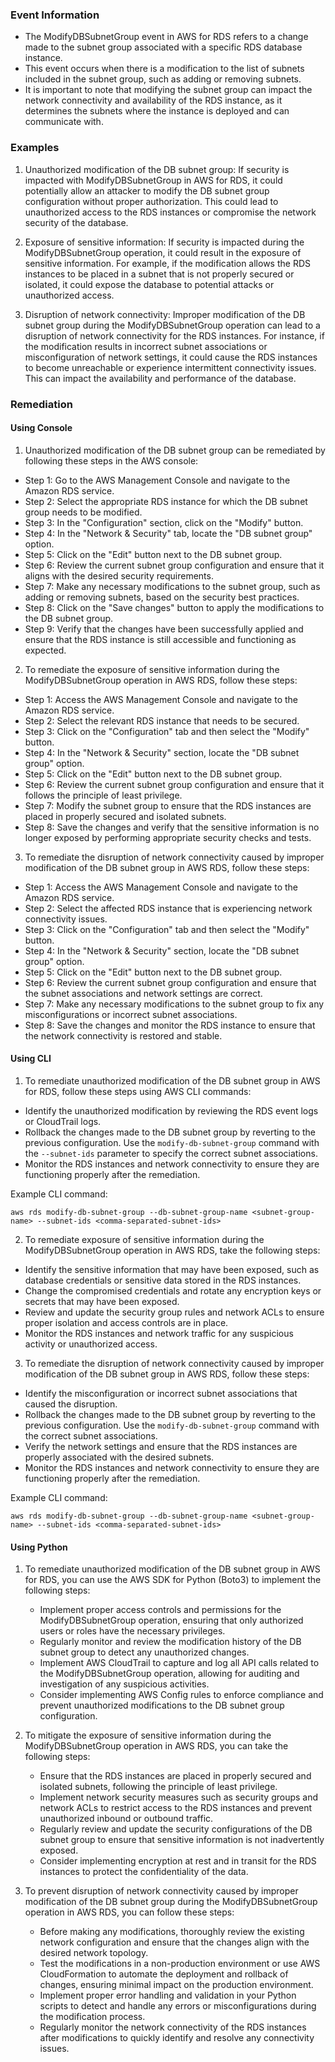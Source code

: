 
### Event Information

- The ModifyDBSubnetGroup event in AWS for RDS refers to a change made to the subnet group associated with a specific RDS database instance.
- This event occurs when there is a modification to the list of subnets included in the subnet group, such as adding or removing subnets.
- It is important to note that modifying the subnet group can impact the network connectivity and availability of the RDS instance, as it determines the subnets where the instance is deployed and can communicate with.


### Examples

1. Unauthorized modification of the DB subnet group: If security is impacted with ModifyDBSubnetGroup in AWS for RDS, it could potentially allow an attacker to modify the DB subnet group configuration without proper authorization. This could lead to unauthorized access to the RDS instances or compromise the network security of the database.

2. Exposure of sensitive information: If security is impacted during the ModifyDBSubnetGroup operation, it could result in the exposure of sensitive information. For example, if the modification allows the RDS instances to be placed in a subnet that is not properly secured or isolated, it could expose the database to potential attacks or unauthorized access.

3. Disruption of network connectivity: Improper modification of the DB subnet group during the ModifyDBSubnetGroup operation can lead to a disruption of network connectivity for the RDS instances. For instance, if the modification results in incorrect subnet associations or misconfiguration of network settings, it could cause the RDS instances to become unreachable or experience intermittent connectivity issues. This can impact the availability and performance of the database.

### Remediation

#### Using Console

1. Unauthorized modification of the DB subnet group can be remediated by following these steps in the AWS console:

- Step 1: Go to the AWS Management Console and navigate to the Amazon RDS service.
- Step 2: Select the appropriate RDS instance for which the DB subnet group needs to be modified.
- Step 3: In the "Configuration" section, click on the "Modify" button.
- Step 4: In the "Network & Security" tab, locate the "DB subnet group" option.
- Step 5: Click on the "Edit" button next to the DB subnet group.
- Step 6: Review the current subnet group configuration and ensure that it aligns with the desired security requirements.
- Step 7: Make any necessary modifications to the subnet group, such as adding or removing subnets, based on the security best practices.
- Step 8: Click on the "Save changes" button to apply the modifications to the DB subnet group.
- Step 9: Verify that the changes have been successfully applied and ensure that the RDS instance is still accessible and functioning as expected.

2. To remediate the exposure of sensitive information during the ModifyDBSubnetGroup operation in AWS RDS, follow these steps:

- Step 1: Access the AWS Management Console and navigate to the Amazon RDS service.
- Step 2: Select the relevant RDS instance that needs to be secured.
- Step 3: Click on the "Configuration" tab and then select the "Modify" button.
- Step 4: In the "Network & Security" section, locate the "DB subnet group" option.
- Step 5: Click on the "Edit" button next to the DB subnet group.
- Step 6: Review the current subnet group configuration and ensure that it follows the principle of least privilege.
- Step 7: Modify the subnet group to ensure that the RDS instances are placed in properly secured and isolated subnets.
- Step 8: Save the changes and verify that the sensitive information is no longer exposed by performing appropriate security checks and tests.

3. To remediate the disruption of network connectivity caused by improper modification of the DB subnet group in AWS RDS, follow these steps:

- Step 1: Access the AWS Management Console and navigate to the Amazon RDS service.
- Step 2: Select the affected RDS instance that is experiencing network connectivity issues.
- Step 3: Click on the "Configuration" tab and then select the "Modify" button.
- Step 4: In the "Network & Security" section, locate the "DB subnet group" option.
- Step 5: Click on the "Edit" button next to the DB subnet group.
- Step 6: Review the current subnet group configuration and ensure that the subnet associations and network settings are correct.
- Step 7: Make any necessary modifications to the subnet group to fix any misconfigurations or incorrect subnet associations.
- Step 8: Save the changes and monitor the RDS instance to ensure that the network connectivity is restored and stable.

#### Using CLI

1. To remediate unauthorized modification of the DB subnet group in AWS for RDS, follow these steps using AWS CLI commands:

- Identify the unauthorized modification by reviewing the RDS event logs or CloudTrail logs.
- Rollback the changes made to the DB subnet group by reverting to the previous configuration. Use the `modify-db-subnet-group` command with the `--subnet-ids` parameter to specify the correct subnet associations.
- Monitor the RDS instances and network connectivity to ensure they are functioning properly after the remediation.

Example CLI command:
```
aws rds modify-db-subnet-group --db-subnet-group-name <subnet-group-name> --subnet-ids <comma-separated-subnet-ids>
```

2. To remediate exposure of sensitive information during the ModifyDBSubnetGroup operation in AWS RDS, take the following steps:

- Identify the sensitive information that may have been exposed, such as database credentials or sensitive data stored in the RDS instances.
- Change the compromised credentials and rotate any encryption keys or secrets that may have been exposed.
- Review and update the security group rules and network ACLs to ensure proper isolation and access controls are in place.
- Monitor the RDS instances and network traffic for any suspicious activity or unauthorized access.

3. To remediate the disruption of network connectivity caused by improper modification of the DB subnet group in AWS RDS, follow these steps:

- Identify the misconfiguration or incorrect subnet associations that caused the disruption.
- Rollback the changes made to the DB subnet group by reverting to the previous configuration. Use the `modify-db-subnet-group` command with the correct subnet associations.
- Verify the network settings and ensure that the RDS instances are properly associated with the desired subnets.
- Monitor the RDS instances and network connectivity to ensure they are functioning properly after the remediation.

Example CLI command:
```
aws rds modify-db-subnet-group --db-subnet-group-name <subnet-group-name> --subnet-ids <comma-separated-subnet-ids>
```

#### Using Python

1. To remediate unauthorized modification of the DB subnet group in AWS for RDS, you can use the AWS SDK for Python (Boto3) to implement the following steps:
   - Implement proper access controls and permissions for the ModifyDBSubnetGroup operation, ensuring that only authorized users or roles have the necessary privileges.
   - Regularly monitor and review the modification history of the DB subnet group to detect any unauthorized changes.
   - Implement AWS CloudTrail to capture and log all API calls related to the ModifyDBSubnetGroup operation, allowing for auditing and investigation of any suspicious activities.
   - Consider implementing AWS Config rules to enforce compliance and prevent unauthorized modifications to the DB subnet group configuration.

2. To mitigate the exposure of sensitive information during the ModifyDBSubnetGroup operation in AWS RDS, you can take the following steps:
   - Ensure that the RDS instances are placed in properly secured and isolated subnets, following the principle of least privilege.
   - Implement network security measures such as security groups and network ACLs to restrict access to the RDS instances and prevent unauthorized inbound or outbound traffic.
   - Regularly review and update the security configurations of the DB subnet group to ensure that sensitive information is not inadvertently exposed.
   - Consider implementing encryption at rest and in transit for the RDS instances to protect the confidentiality of the data.

3. To prevent disruption of network connectivity caused by improper modification of the DB subnet group during the ModifyDBSubnetGroup operation in AWS RDS, you can follow these steps:
   - Before making any modifications, thoroughly review the existing network configuration and ensure that the changes align with the desired network topology.
   - Test the modifications in a non-production environment or use AWS CloudFormation to automate the deployment and rollback of changes, ensuring minimal impact on the production environment.
   - Implement proper error handling and validation in your Python scripts to detect and handle any errors or misconfigurations during the modification process.
   - Regularly monitor the network connectivity of the RDS instances after modifications to quickly identify and resolve any connectivity issues.


